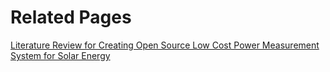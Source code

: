{{MY5490}}
=Related Pages=

[[Literature Review for Creating Open Source Low Cost Power Measurement System for Solar Energy]]